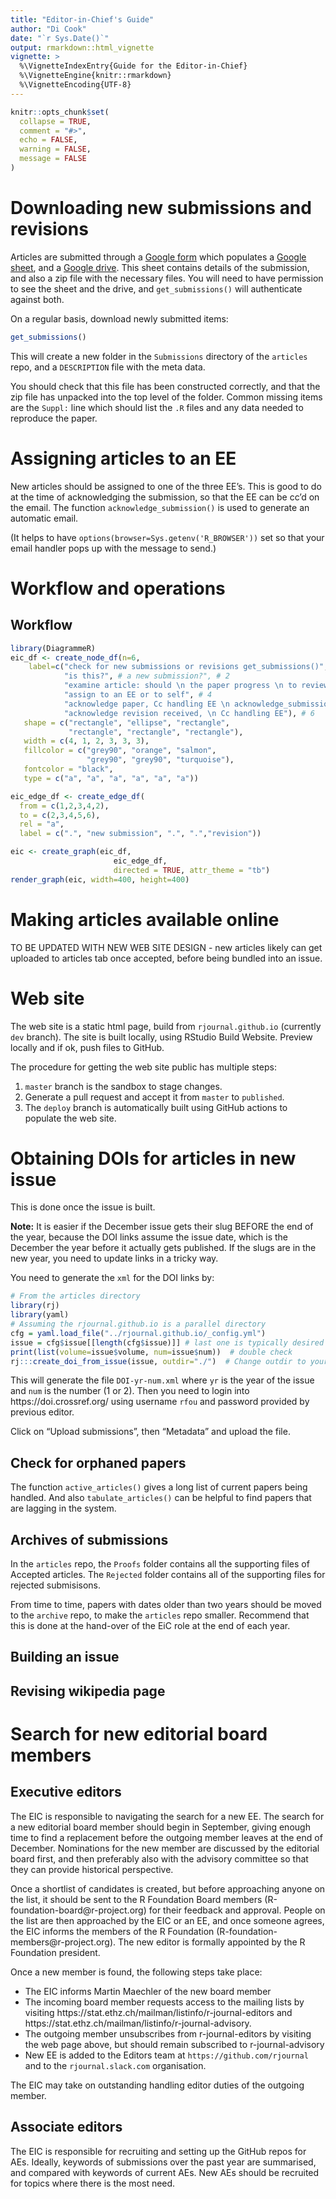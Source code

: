 ```yaml
---
title: "Editor-in-Chief's Guide"
author: "Di Cook"
date: "`r Sys.Date()`"
output: rmarkdown::html_vignette
vignette: >
  %\VignetteIndexEntry{Guide for the Editor-in-Chief}
  %\VignetteEngine{knitr::rmarkdown}
  %\VignetteEncoding{UTF-8}
---
```


```r
knitr::opts_chunk$set(
  collapse = TRUE,
  comment = "#>",
  echo = FALSE, 
  warning = FALSE,
  message = FALSE
)
```

# Downloading new submissions and revisions

Articles are submitted through a [Google form](https://forms.gle/ykj6QcoGQD5ctnA5A) which populates a [Google sheet](https://docs.google.com/spreadsheets/d/15Tem82ikjHhNVccZGrHFVdzVjoxAmwaiNwaBE95wu6k/edit#gid=1671813370), and a [Google drive](https://drive.google.com/drive/folders/0B2aFIue-Ar8dfmdVdHlpTnRndWhxQnNtR0o2YnoycDU1cVVzRlRaM0VSQWU1YUlnZlkyZEk?resourcekey=0-pzsHNE5mUiKuzB-VFmGD7g). This sheet contains details of the submission, and also a zip file with the necessary files. You will need to have permission to see the sheet and the drive, and `get_submissions()` will authenticate against both.

On a regular basis, download newly submitted items:

```r
get_submissions()
```

This will create a new folder in the `Submissions` directory of the `articles` repo, and a `DESCRIPTION` file with the meta data.

You should check that this file has been constructed correctly, and that the zip file has unpacked into the top level of the folder. Common missing items are the `Suppl:` line which should list the `.R` files and any data needed to reproduce the paper. 

# Assigning articles to an EE

New articles should be assigned to one of the three EE's. This is good to do at the time of acknowledging the submission, so that the EE can be cc'd on the email. The function `acknowledge_submission()` is used to generate an automatic email. 

(It helps to have `options(browser=Sys.getenv('R_BROWSER'))` set so that your email handler pops up with the message to send.)

# Workflow and operations

## Workflow

```r
library(DiagrammeR)
eic_df <- create_node_df(n=6,  
    label=c("check for new submissions or revisions get_submissions()", # 1
            "is this?", # a new submission?", # 2
            "examine article: should \n the paper progress \n to review?", # 3
            "assign to an EE or to self", # 4
            "acknowledge paper, Cc handling EE \n acknowledge_submission() \n acknowledge_revision()", # 5
            "acknowledge revision received, \n Cc handling EE"), # 6
   shape = c("rectangle", "ellipse", "rectangle", 
             "rectangle", "rectangle", "rectangle"),
   width = c(4, 1, 2, 3, 3, 3),
   fillcolor = c("grey90", "orange", "salmon",  
                 "grey90", "grey90", "turquoise"),
   fontcolor = "black",
   type = c("a", "a", "a", "a", "a", "a"))

eic_edge_df <- create_edge_df(
  from = c(1,2,3,4,2), 
  to = c(2,3,4,5,6), 
  rel = "a",
  label = c(".", "new submission", ".", ".","revision"))

eic <- create_graph(eic_df, 
                       eic_edge_df, 
                       directed = TRUE, attr_theme = "tb")
render_graph(eic, width=400, height=400)
```

# Making articles available online

TO BE UPDATED WITH NEW WEB SITE DESIGN - new articles likely can get uploaded to articles tab once accepted, before being bundled into an issue.

# Web site

The web site is a static html page, build from `rjournal.github.io` (currently `dev` branch). The site is built locally, using RStudio Build Website. Preview locally and if ok, push files to GitHub.

The procedure for getting the web site public has multiple steps:

1. `master` branch is the sandbox to stage changes.
2. Generate a pull request and accept it from `master` to `published`.
3. The `deploy` branch is automatically built using GitHub actions to populate the web site.

# Obtaining DOIs for articles in new issue

This is done once the issue is built. 

**Note:** It is easier if the December issue gets their slug BEFORE the end of the year, because the DOI links assume the issue date, which is the December the year before it actually gets published. If the slugs are in the new year, you need to update links in a tricky way.

You need to generate the `xml` for the DOI links by:

```r
# From the articles directory
library(rj)
library(yaml)
# Assuming the rjournal.github.io is a parallel directory
cfg = yaml.load_file("../rjournal.github.io/_config.yml")
issue = cfg$issue[[length(cfg$issue)]] # last one is typically desired
print(list(volume=issue$volume, num=issue$num))  # double check
rj:::create_doi_from_issue(issue, outdir="./")  # Change outdir to your preference
```

This will generate the file `DOI-yr-num.xml` where `yr` is the year of the issue and `num` is the number (1 or 2). Then you need to login into https://doi.crossref.org/ using username `rfou` and password provided by previous editor. 

Click on "Upload submissions", then "Metadata" and upload the file. 

## Check for orphaned papers

The function `active_articles()` gives a long list of current papers being handled. And also `tabulate_articles()` can be helpful to find papers that are lagging in the system.

## Archives of submissions

In the `articles` repo, the `Proofs` folder contains all the supporting files of Accepted articles. The `Rejected` folder contains all of the supporting files for rejected submisisons.

From time to time, papers with dates older than two years should be moved to the `archive` repo, to make the `articles` repo smaller. Recommend that this is done at the hand-over of the EiC role at the end of each year.

## Building an issue

## Revising wikipedia page

# Search for new editorial board members

## Executive editors

The EIC is responsible to navigating the search for a new EE. The search for a new editorial board member should begin in September, giving enough time to find a replacement before the outgoing member leaves at the end of December. Nominations for the new member are discussed by the editorial board first, and then preferably also with the advisory committee so that they can provide historical perspective.

Once a shortlist of candidates is created, but before approaching anyone on the list, it should be sent to the R Foundation Board members (R-foundation-board@r-project.org) for their feedback and approval. People on the list are then approached by the EIC or an EE, and once someone agrees, the EIC informs the members of the R Foundation (R-foundation-members@r-project.org). The new editor is formally appointed by the R Foundation president.

Once a new member is found, the following steps take place:

- The EIC informs Martin Maechler of the new board member
- The incoming board member requests access to the mailing lists by visiting https://stat.ethz.ch/mailman/listinfo/r-journal-editors and https://stat.ethz.ch/mailman/listinfo/r-journal-advisory.
- The outgoing member unsubscribes from r-journal-editors by visiting the web page above, but should remain subscribed to r-journal-advisory
- New EE is added to the Editors team at `https://github.com/rjournal` and to the `rjournal.slack.com` organisation.

The EIC may take on outstanding handling editor duties of the outgoing member.

## Associate editors

The EIC is responsible for recruiting and setting up the GitHub repos for AEs. Ideally, keywords of submissions over the past year are summarised, and compared with keywords of current AEs. New AEs should be recruited for topics where there is the most need.




